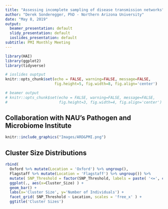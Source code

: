 ```yaml
---
title: "Assessing incomplete sampling of disease transmission networks"
author: "Derek Sonderegger, PhD - Northern Arizona University"
date: "May 8, 2019"
output:
  beamer_presentation: default
  slidy_presentation: default
  ioslides_presentation: default
subtitle: PMI Monthly Meeting
---
```

  

```r
library(HAI)
library(ggplot2)
library(tidyverse)

# ioslides ouptput
knitr::opts_chunk$set(echo = FALSE, warning=FALSE, message=FALSE,
                      fig.height=5, fig.width=8, fig.align='center')

# beamer output
# knitr::opts_chunk$set(echo = FALSE, warning=FALSE, message=FALSE,
#                       fig.height=3, fig.width=4, fig.align='center')

```


## Collaboration with NAU's Pathogen and Microbiome Institute 
```r
knitr::include_graphics("Images/ARD&PMI.png")
```



## Cluster Size Distributions
```r
rbind(
  Oxford %>% mutate(Location = 'Oxford') %>% ungroup(),
  Flagstaff %>% mutate(Location = 'Flagstaff') %>% ungroup()) %>%
  mutate( SNP_Threshold = factor(SNP_Threshold, labels = paste( '<=', c(2,4,10) )) ) %>%
  ggplot(., aes(x=Cluster_Size) ) + 
  geom_bar() + 
  labs(x='Cluster Size', y='Number of Individuals') +
  facet_grid( SNP_Threshold ~ Location, scales = 'free_x' ) +
  ggtitle('Cluster Sizes')
```
